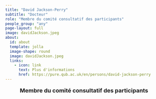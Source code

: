 ```yaml
---
title: "David Jackson-Perry"
subtitle: "Docteur"
role: "Membre du comité consultatif des participants"
people_group: "any"
page-layout: full
image: davidJackson.jpeg
about: 
  id: about
  template: jolla
  image-shape: round
  image: davidJackson.jpeg
  links:
    - icon: link
      text: Plus d'informations 
      href: https://pure.qub.ac.uk/en/persons/david-jackson-perry
---
```


<div style="text-align: center;">
  <p style="font-size: 18px; font-weight: bold;">Membre du comité consultatif des participants</p>
</div>



